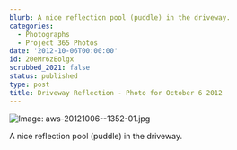 ```yaml
---
blurb: A nice reflection pool (puddle) in the driveway.
categories:
  - Photographs
  - Project 365 Photos
date: '2012-10-06T00:00:00'
id: 20eMr6zEolgx
scrubbed_2021: false
status: published
type: post
title: Driveway Reflection - Photo for October 6 2012
---
```


![Image: aws-20121006--1352-01.jpg](/aws-20121006--1352-01.jpg)

A nice reflection pool (puddle) in the driveway.
